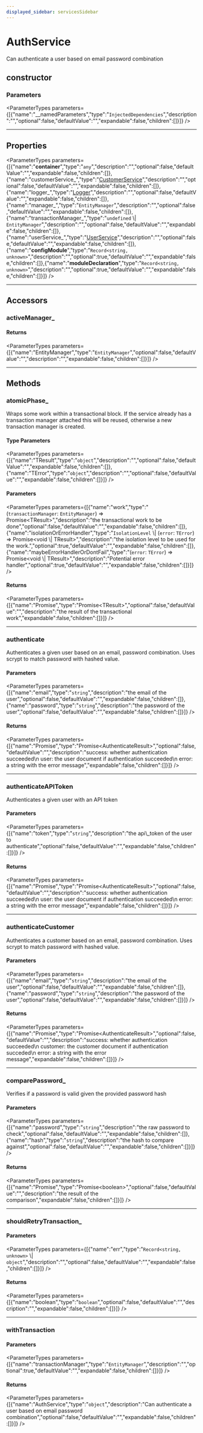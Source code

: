 ```yaml
---
displayed_sidebar: servicesSidebar
---
```



# AuthService

Can authenticate a user based on email password combination

## constructor

### Parameters

<ParameterTypes parameters={[{"name":"__namedParameters","type":"`InjectedDependencies`","description":"","optional":false,"defaultValue":"","expandable":false,"children":[]}]} />

___

## Properties

<ParameterTypes parameters={[{"name":"__container__","type":"`any`","description":"","optional":false,"defaultValue":"","expandable":false,"children":[]},{"name":"customerService_","type":"[CustomerService](services.CustomerService.mdx)","description":"","optional":false,"defaultValue":"","expandable":false,"children":[]},{"name":"logger_","type":"[Logger](../../medusa/types/medusa.Logger.mdx)","description":"","optional":false,"defaultValue":"","expandable":false,"children":[]},{"name":"manager_","type":"`EntityManager`","description":"","optional":false,"defaultValue":"","expandable":false,"children":[]},{"name":"transactionManager_","type":"`undefined` \\| `EntityManager`","description":"","optional":false,"defaultValue":"","expandable":false,"children":[]},{"name":"userService_","type":"[UserService](services.UserService.mdx)","description":"","optional":false,"defaultValue":"","expandable":false,"children":[]},{"name":"__configModule__","type":"`Record<string, unknown>`","description":"","optional":true,"defaultValue":"","expandable":false,"children":[]},{"name":"__moduleDeclaration__","type":"`Record<string, unknown>`","description":"","optional":true,"defaultValue":"","expandable":false,"children":[]}]} />

___

## Accessors

### activeManager\_

#### Returns

<ParameterTypes parameters={[{"name":"EntityManager","type":"`EntityManager`","optional":false,"defaultValue":"","description":"","expandable":false,"children":[]}]} />

___

## Methods

### atomicPhase\_

Wraps some work within a transactional block. If the service already has
a transaction manager attached this will be reused, otherwise a new
transaction manager is created.

#### Type Parameters

<ParameterTypes parameters={[{"name":"TResult","type":"`object`","description":"","optional":false,"defaultValue":"","expandable":false,"children":[]},{"name":"TError","type":"`object`","description":"","optional":false,"defaultValue":"","expandable":false,"children":[]}]} />

#### Parameters

<ParameterTypes parameters={[{"name":"work","type":"(`transactionManager`: `EntityManager`) => Promise&#60;TResult&#62;","description":"the transactional work to be done","optional":false,"defaultValue":"","expandable":false,"children":[]},{"name":"isolationOrErrorHandler","type":"`IsolationLevel` \\| (`error`: `TError`) => Promise&#60;void \\| TResult&#62;","description":"the isolation level to be used for the work.","optional":true,"defaultValue":"","expandable":false,"children":[]},{"name":"maybeErrorHandlerOrDontFail","type":"(`error`: `TError`) => Promise&#60;void \\| TResult&#62;","description":"Potential error handler","optional":true,"defaultValue":"","expandable":false,"children":[]}]} />

#### Returns

<ParameterTypes parameters={[{"name":"Promise","type":"Promise&#60;TResult&#62;","optional":false,"defaultValue":"","description":"the result of the transactional work","expandable":false,"children":[]}]} />

___

### authenticate

Authenticates a given user based on an email, password combination. Uses
scrypt to match password with hashed value.

#### Parameters

<ParameterTypes parameters={[{"name":"email","type":"`string`","description":"the email of the user","optional":false,"defaultValue":"","expandable":false,"children":[]},{"name":"password","type":"`string`","description":"the password of the user","optional":false,"defaultValue":"","expandable":false,"children":[]}]} />

#### Returns

<ParameterTypes parameters={[{"name":"Promise","type":"Promise&#60;AuthenticateResult&#62;","optional":false,"defaultValue":"","description":"success: whether authentication succeeded\n   user: the user document if authentication succeeded\n   error: a string with the error message","expandable":false,"children":[]}]} />

___

### authenticateAPIToken

Authenticates a given user with an API token

#### Parameters

<ParameterTypes parameters={[{"name":"token","type":"`string`","description":"the api\\_token of the user to authenticate","optional":false,"defaultValue":"","expandable":false,"children":[]}]} />

#### Returns

<ParameterTypes parameters={[{"name":"Promise","type":"Promise&#60;AuthenticateResult&#62;","optional":false,"defaultValue":"","description":"success: whether authentication succeeded\n   user: the user document if authentication succeeded\n   error: a string with the error message","expandable":false,"children":[]}]} />

___

### authenticateCustomer

Authenticates a customer based on an email, password combination. Uses
scrypt to match password with hashed value.

#### Parameters

<ParameterTypes parameters={[{"name":"email","type":"`string`","description":"the email of the user","optional":false,"defaultValue":"","expandable":false,"children":[]},{"name":"password","type":"`string`","description":"the password of the user","optional":false,"defaultValue":"","expandable":false,"children":[]}]} />

#### Returns

<ParameterTypes parameters={[{"name":"Promise","type":"Promise&#60;AuthenticateResult&#62;","optional":false,"defaultValue":"","description":"success: whether authentication succeeded\n   customer: the customer document if authentication succeded\n   error: a string with the error message","expandable":false,"children":[]}]} />

___

### comparePassword\_

Verifies if a password is valid given the provided password hash

#### Parameters

<ParameterTypes parameters={[{"name":"password","type":"`string`","description":"the raw password to check","optional":false,"defaultValue":"","expandable":false,"children":[]},{"name":"hash","type":"`string`","description":"the hash to compare against","optional":false,"defaultValue":"","expandable":false,"children":[]}]} />

#### Returns

<ParameterTypes parameters={[{"name":"Promise","type":"Promise&#60;boolean&#62;","optional":false,"defaultValue":"","description":"the result of the comparison","expandable":false,"children":[]}]} />

___

### shouldRetryTransaction\_

#### Parameters

<ParameterTypes parameters={[{"name":"err","type":"`Record<string, unknown>` \\| `object`","description":"","optional":false,"defaultValue":"","expandable":false,"children":[]}]} />

#### Returns

<ParameterTypes parameters={[{"name":"boolean","type":"`boolean`","optional":false,"defaultValue":"","description":"","expandable":false,"children":[]}]} />

___

### withTransaction

#### Parameters

<ParameterTypes parameters={[{"name":"transactionManager","type":"`EntityManager`","description":"","optional":true,"defaultValue":"","expandable":false,"children":[]}]} />

#### Returns

<ParameterTypes parameters={[{"name":"AuthService","type":"`object`","description":"Can authenticate a user based on email password combination","optional":false,"defaultValue":"","expandable":false,"children":[]}]} />
